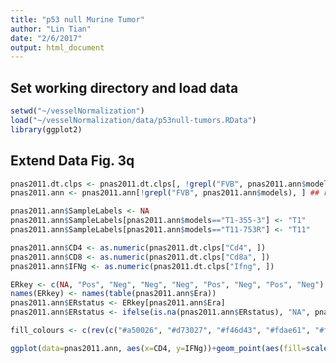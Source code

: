 ```yaml
---
title: "p53 null Murine Tumor"
author: "Lin Tian"
date: "2/6/2017"
output: html_document
---
```


## Set working directory and load data

```r
setwd("~/vesselNormalization")
load("~/vesselNormalization/data/p53null-tumors.RData")
library(ggplot2)
```

## Extend Data Fig. 3q

```r
pnas2011.dt.clps <- pnas2011.dt.clps[, !grepl("FVB", pnas2011.ann$models)] ## remove FVB control samples
pnas2011.ann <- pnas2011.ann[!grepl("FVB", pnas2011.ann$models), ] ## remove FVB control samples

pnas2011.ann$SampleLabels <- NA
pnas2011.ann$SampleLabels[pnas2011.ann$models=="T1-355-3"] <- "T1"
pnas2011.ann$SampleLabels[pnas2011.ann$models=="T11-753R"] <- "T11"

pnas2011.ann$CD4 <- as.numeric(pnas2011.dt.clps["Cd4", ])
pnas2011.ann$CD8 <- as.numeric(pnas2011.dt.clps["Cd8a", ])
pnas2011.ann$IFNg <- as.numeric(pnas2011.dt.clps["Ifng", ])

ERkey <- c(NA, "Pos", "Neg", "Neg", "Neg", "Pos", "Neg", "Pos", "Neg")
names(ERkey) <- names(table(pnas2011.ann$Era))
pnas2011.ann$ERstatus <- ERkey[pnas2011.ann$Era]
pnas2011.ann$ERstatus <- ifelse(is.na(pnas2011.ann$ERstatus), "NA", pnas2011.ann$ERstatus)

fill_colours <- c(rev(c("#a50026", "#d73027", "#f46d43", "#fdae61", "#fee08b", "#ffffbf", "#d9ef8b", "#a6d96a", "#66bd63", "#1a9850", "#006837")), rep("#a50026", 8))

ggplot(data=pnas2011.ann, aes(x=CD4, y=IFNg))+geom_point(aes(fill=scale(CD8), colour=ERstatus), size=6, shape=21, alpha=0.8) + scale_fill_gradientn(colours=fill_colours) + scale_colour_manual(values=c("#000000","#542788", "#b35806")) + geom_text(hjust=0, vjust=0, aes(label=SampleLabels)) + theme_bw()+theme(panel.grid.major=element_blank(), panel.grid.minor=element_blank(), legend.title=element_blank(), legend.text=element_text(colour="black", size = 10), legend.key=element_blank())+scale_y_continuous(breaks=seq(-5, 20, by=5), limits=c(-5.5, 20))+scale_x_continuous(breaks=seq(-2, 10, by=2), limits=c(-2, 10))+scale_size_area()+coord_fixed(ratio=0.5)
```

